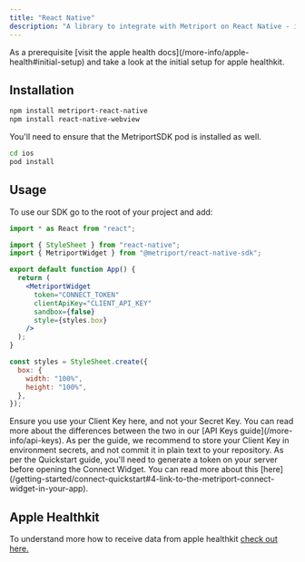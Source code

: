 ```yaml
---
title: "React Native"
description: "A library to integrate with Metriport on React Native - including Apple Health integrations."
---
```


<Info>
  As a prerequisite [visit the apple health docs](/more-info/apple-health#initial-setup) and take a
  look at the initial setup for apple healthkit.
</Info>

## Installation

```sh
npm install metriport-react-native
npm install react-native-webview
```

You'll need to ensure that the MetriportSDK pod is installed as well.

```sh
cd ios
pod install
```

## Usage

To use our SDK go to the root of your project and add:

```jsx
import * as React from "react";

import { StyleSheet } from "react-native";
import { MetriportWidget } from "@metriport/react-native-sdk";

export default function App() {
  return (
    <MetriportWidget
      token="CONNECT_TOKEN"
      clientApiKey="CLIENT_API_KEY"
      sandbox={false}
      style={styles.box}
    />
  );
}

const styles = StyleSheet.create({
  box: {
    width: "100%",
    height: "100%",
  },
});
```

<Warning>
  Ensure you use your Client Key here, and not your Secret Key. You can read more about the
  differences between the two in our [API Keys guide](/more-info/api-keys).
</Warning>

<Info>
  As per the guide, we recommend to store your Client Key in environment secrets, and not commit it
  in plain text to your repository.
</Info>

<Info>
  As per the Quickstart guide, you'll need to generate a token on your server before opening the
  Connect Widget. You can read more about this
  [here](/getting-started/connect-quickstart#4-link-to-the-metriport-connect-widget-in-your-app).
</Info>

## Apple Healthkit

To understand more how to receive data from apple healthkit [check out here.](/more-info/apple-health#receiving-data)
